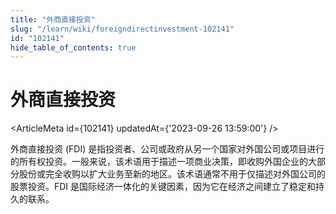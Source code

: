 ```yaml
---
title: "外商直接投资"
slug: "/learn/wiki/foreigndirectinvestment-102141"
id: "102141"
hide_table_of_contents: true
---
```



# 外商直接投资

<ArticleMeta id={102141} updatedAt={'2023-09-26 13:59:00'} />
<div className='border-solid border-b border-t-0 my-4 border-[var(--ifm-color-gray-300)]' />

外商直接投资 (FDI) 是指投资者、公司或政府从另一个国家对外国公司或项目进行的所有权投资。一般来说，该术语用于描述一项商业决策，即收购外国企业的大部分股份或完全收购以扩大业务至新的地区。该术语通常不用于仅描述对外国公司的股票投资。FDI 是国际经济一体化的关键因素，因为它在经济之间建立了稳定和持久的联系。
